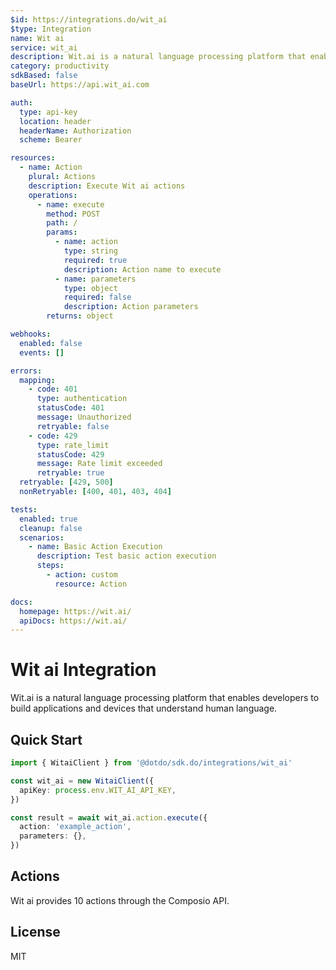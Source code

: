 ```yaml
---
$id: https://integrations.do/wit_ai
$type: Integration
name: Wit ai
service: wit_ai
description: Wit.ai is a natural language processing platform that enables developers to build applications and devices that understand human language.
category: productivity
sdkBased: false
baseUrl: https://api.wit_ai.com

auth:
  type: api-key
  location: header
  headerName: Authorization
  scheme: Bearer

resources:
  - name: Action
    plural: Actions
    description: Execute Wit ai actions
    operations:
      - name: execute
        method: POST
        path: /
        params:
          - name: action
            type: string
            required: true
            description: Action name to execute
          - name: parameters
            type: object
            required: false
            description: Action parameters
        returns: object

webhooks:
  enabled: false
  events: []

errors:
  mapping:
    - code: 401
      type: authentication
      statusCode: 401
      message: Unauthorized
      retryable: false
    - code: 429
      type: rate_limit
      statusCode: 429
      message: Rate limit exceeded
      retryable: true
  retryable: [429, 500]
  nonRetryable: [400, 401, 403, 404]

tests:
  enabled: true
  cleanup: false
  scenarios:
    - name: Basic Action Execution
      description: Test basic action execution
      steps:
        - action: custom
          resource: Action

docs:
  homepage: https://wit.ai/
  apiDocs: https://wit.ai/
---
```


# Wit ai Integration

Wit.ai is a natural language processing platform that enables developers to build applications and devices that understand human language.

## Quick Start

```typescript
import { WitaiClient } from '@dotdo/sdk.do/integrations/wit_ai'

const wit_ai = new WitaiClient({
  apiKey: process.env.WIT_AI_API_KEY,
})

const result = await wit_ai.action.execute({
  action: 'example_action',
  parameters: {},
})
```

## Actions

Wit ai provides 10 actions through the Composio API.

## License

MIT
